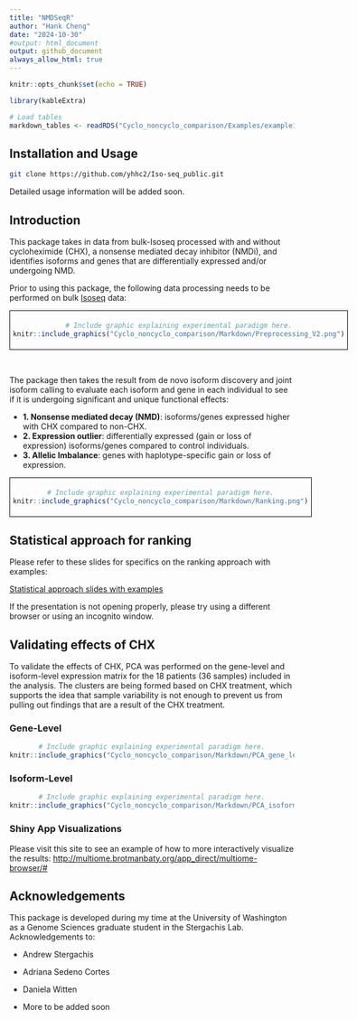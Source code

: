 ```yaml
---
title: "NMDSeqR"
author: "Hank Cheng"
date: "2024-10-30"
#output: html_document
output: github_document
always_allow_html: true
---
```


```r
knitr::opts_chunk$set(echo = TRUE)

library(kableExtra)

# Load tables
markdown_tables <- readRDS("Cyclo_noncyclo_comparison/Examples/example1/5.Plotting/markdown_tables.rds")
```

## Installation and Usage
```bash
git clone https://github.com/yhhc2/Iso-seq_public.git
```

Detailed usage information will be added soon.


## Introduction

This package takes in data from bulk-Isoseq processed with and without cycloheximide (CHX), a nonsense mediated decay inhibitor (NMDi), and identifies isoforms and genes that are differentially expressed and/or undergoing NMD.

Prior to using this package, the following data processing needs to be performed on bulk [Isoseq](https://isoseq.how/) data:

<div style="text-align: center; border: 1px solid black; padding: 5px; display: inline-block;">
```r
# Include graphic explaining experimental paradigm here.
knitr::include_graphics("Cyclo_noncyclo_comparison/Markdown/Preprocessing_V2.png")
```
</div>

&nbsp;

The package then takes the result from de novo isoform discovery and joint isoform calling to evaluate each isoform and gene in each individual to see if it is undergoing significant and unique functional effects:

- **1. Nonsense mediated decay (NMD)**: isoforms/genes expressed higher with CHX compared to non-CHX.
- **2. Expression outlier**: differentially expressed (gain or loss of expression) isoforms/genes compared to control individuals.
- **3. Allelic Imbalance**: genes with haplotype-specific gain or loss of expression.

<div style="text-align: center; border: 1px solid black; padding: 5px; display: inline-block;">
```r
# Include graphic explaining experimental paradigm here.
knitr::include_graphics("Cyclo_noncyclo_comparison/Markdown/Ranking.png")
```
</div>

## Statistical approach for ranking

Please refer to these slides for specifics on the ranking approach with examples: 

[Statistical approach slides with examples](https://docs.google.com/presentation/d/1QMtpavZtk7WnvgzzZJHgNS349EH08Kvn/edit?usp=drive_link&ouid=105176465598666354491&rtpof=true&sd=true) 

If the presentation is not opening properly, please try using a different browser or using an incognito window.

## Validating effects of CHX

To validate the effects of CHX, PCA was performed on the gene-level and isoform-level expression matrix for the 18 patients (36 samples) included in the analysis. The clusters are being formed based on CHX treatment, which supports the idea that sample variability is not enough to prevent us from pulling out findings that are a result of the CHX treatment.

### Gene-Level
<div style="text-align: center;" >
```r
# Include graphic explaining experimental paradigm here.
knitr::include_graphics("Cyclo_noncyclo_comparison/Markdown/PCA_gene_level.pdf.png")
```
</div>

### Isoform-Level
<div style="text-align: center;">
```r
# Include graphic explaining experimental paradigm here.
knitr::include_graphics("Cyclo_noncyclo_comparison/Markdown/PCA_isoform_level.pdf.png")
```
</div>

### Shiny App Visualizations

Please visit this site to see an example of how to more interactively visualize the results:
[http://multiome.brotmanbaty.org/app_direct/multiome-browser/#](http://multiome.brotmanbaty.org/app_direct/multiome-browser/#) 

## Acknowledgements

This package is developed during my time at the University of Washington as a Genome Sciences graduate student in the Stergachis Lab. Acknowledgements to: 

+ Andrew Stergachis 

+ Adriana Sedeno Cortes

+ Daniela Witten

+ More to be added soon
